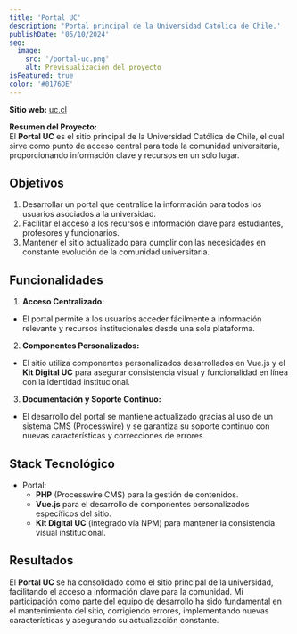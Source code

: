 ```yaml
---
title: 'Portal UC'
description: 'Portal principal de la Universidad Católica de Chile.'
publishDate: '05/10/2024'
seo:
  image:
    src: '/portal-uc.png'
    alt: Previsualización del proyecto
isFeatured: true
color: '#0176DE'
---
```


**Sitio web:** <a href="https://www.uc.cl" target="_blank">uc.cl</a>

**Resumen del Proyecto:**  
El **Portal UC** es el sitio principal de la Universidad Católica de Chile, el cual sirve como punto de acceso central para toda la comunidad universitaria, proporcionando información clave y recursos en un solo lugar.

## Objetivos

1.  Desarrollar un portal que centralice la información para todos los usuarios asociados a la universidad.
2.  Facilitar el acceso a los recursos e información clave para estudiantes, profesores y funcionarios.
3.  Mantener el sitio actualizado para cumplir con las necesidades en constante evolución de la comunidad universitaria.

## Funcionalidades

1. **Acceso Centralizado:**

- El portal permite a los usuarios acceder fácilmente a información relevante y recursos institucionales desde una sola plataforma.

2. **Componentes Personalizados:**

- El sitio utiliza componentes personalizados desarrollados en Vue.js y el **Kit Digital UC** para asegurar consistencia visual y funcionalidad en línea con la identidad institucional.

3. **Documentación y Soporte Continuo:**

- El desarrollo del portal se mantiene actualizado gracias al uso de un sistema CMS (Processwire) y se garantiza su soporte continuo con nuevas características y correcciones de errores.

## Stack Tecnológico

- Portal:
  - **PHP** (Processwire CMS) para la gestión de contenidos.
  - **Vue.js** para el desarrollo de componentes personalizados específicos del sitio.
  - **Kit Digital UC** (integrado vía NPM) para mantener la consistencia visual institucional.

## Resultados

El **Portal UC** se ha consolidado como el sitio principal de la universidad, facilitando el acceso a información clave para la comunidad. Mi participación como parte del equipo de desarrollo ha sido fundamental en el mantenimiento del sitio, corrigiendo errores, implementando nuevas características y asegurando su actualización constante.
